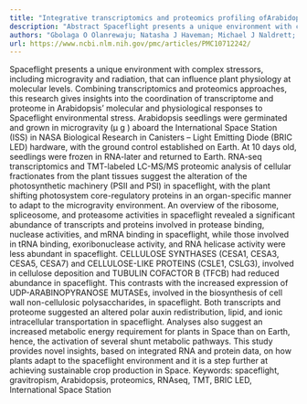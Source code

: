 ```yaml
---
title: "Integrative transcriptomics and proteomics profiling ofArabidopsis thalianaelucidates novel mechanisms underlying spaceflight adaptation"
description: "Abstract Spaceflight presents a unique environment with complex stressors, including microgravity and radiation, that can influence plant physiology at molecular levels. Combining transcriptomics and ..."
authors: "Gbolaga O Olanrewaju; Natasha J Haveman; Michael J Naldrett; Anna-Lisa Paul; Robert J Ferl; Sarah E Wyatt"
url: https://www.ncbi.nlm.nih.gov/pmc/articles/PMC10712242/
---
```


Spaceflight presents a unique environment with complex stressors, including microgravity and radiation, that can influence plant physiology at molecular levels. Combining transcriptomics and proteomics approaches, this research gives insights into the coordination of transcriptome and proteome in Arabidopsis’ molecular and physiological responses to Spaceflight environmental stress. Arabidopsis seedlings were germinated and grown in microgravity (µ g ) aboard the International Space Station (ISS) in NASA Biological Research in Canisters – Light Emitting Diode (BRIC LED) hardware, with the ground control established on Earth. At 10 days old, seedlings were frozen in RNA-later and returned to Earth. RNA-seq transcriptomics and TMT-labeled LC-MS/MS proteomic analysis of cellular fractionates from the plant tissues suggest the alteration of the photosynthetic machinery (PSII and PSI) in spaceflight, with the plant shifting photosystem core-regulatory proteins in an organ-specific manner to adapt to the microgravity environment. An overview of the ribosome, spliceosome, and proteasome activities in spaceflight revealed a significant abundance of transcripts and proteins involved in protease binding, nuclease activities, and mRNA binding in spaceflight, while those involved in tRNA binding, exoribonuclease activity, and RNA helicase activity were less abundant in spaceflight. CELLULOSE SYNTHASES (CESA1, CESA3, CESA5, CESA7) and CELLULOSE-LIKE PROTEINS (CSLE1, CSLG3), involved in cellulose deposition and TUBULIN COFACTOR B (TFCB) had reduced abundance in spaceflight. This contrasts with the increased expression of UDP-ARABINOPYRANOSE MUTASEs, involved in the biosynthesis of cell wall non-cellulosic polysaccharides, in spaceflight. Both transcripts and proteome suggested an altered polar auxin redistribution, lipid, and ionic intracellular transportation in spaceflight. Analyses also suggest an increased metabolic energy requirement for plants in Space than on Earth, hence, the activation of several shunt metabolic pathways. This study provides novel insights, based on integrated RNA and protein data, on how plants adapt to the spaceflight environment and it is a step further at achieving sustainable crop production in Space. Keywords: spaceflight, gravitropism, Arabidopsis, proteomics, RNAseq, TMT, BRIC LED, International Space Station

